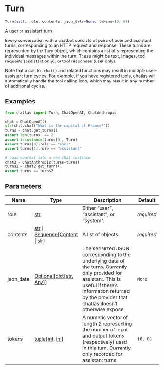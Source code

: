# Turn { #chatlas.Turn }

```python
Turn(self, role, contents, json_data=None, tokens=(0, 0))
```

A user or assistant turn

Every conversation with a chatbot consists of pairs of user and assistant
turns, corresponding to an HTTP request and response. These turns are
represented by the `Turn` object, which contains a list of
[](`~chatlas.types.Content`)s representing the individual messages within the
turn. These might be text, images, tool requests (assistant only), or tool
responses (user only).

Note that a call to `.chat()` and related functions may result in multiple
user-assistant turn cycles. For example, if you have registered tools, chatlas
will automatically handle the tool calling loop, which may result in any
number of additional cycles.

## Examples {.doc-section .doc-section-examples}

```python
from chatlas import Turn, ChatOpenAI, ChatAnthropic

chat = ChatOpenAI()
str(chat.chat("What is the capital of France?"))
turns = chat.get_turns()
assert len(turns) == 2
assert isinstance(turns[0], Turn)
assert turns[0].role == "user"
assert turns[1].role == "assistant"

# Load context into a new chat instance
chat2 = ChatAnthropic(turns=turns)
turns2 = chat2.get_turns()
assert turns == turns2
```

## Parameters {.doc-section .doc-section-parameters}

| Name      | Type                                                                                                   | Description                                                                                                                                                                                                         | Default    |
|-----------|--------------------------------------------------------------------------------------------------------|---------------------------------------------------------------------------------------------------------------------------------------------------------------------------------------------------------------------|------------|
| role      | [str](`str`)                                                                                           | Either "user", "assistant", or "system".                                                                                                                                                                            | _required_ |
| contents  | [str](`str`) \| [Sequence](`typing.Sequence`)\[[Content](`chatlas._content.Content`) \| [str](`str`)\] | A list of [](`~chatlas.types.Content`) objects.                                                                                                                                                                     | _required_ |
| json_data | [Optional](`typing.Optional`)\[[dict](`dict`)\[[str](`str`), [Any](`typing.Any`)\]\]                   | The serialized JSON corresponding to the underlying data of the turns. Currently only provided for assistant. This is useful if there's information returned by the provider that chatlas doesn't otherwise expose. | `None`     |
| tokens    | [tuple](`tuple`)\[[int](`int`), [int](`int`)\]                                                         | A numeric vector of length 2 representing the number of input and output tokens (respectively) used in this turn. Currently only recorded for assistant turns.                                                      | `(0, 0)`   |